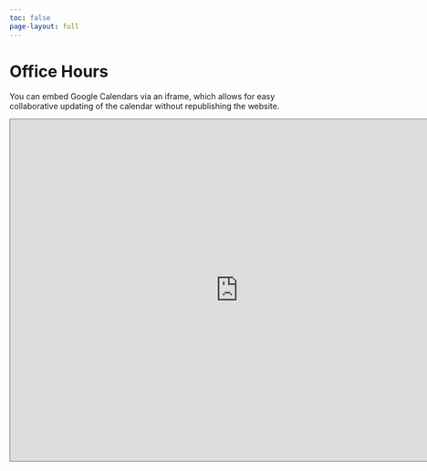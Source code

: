 ```yaml
---
toc: false
page-layout: full
---
```


# Office Hours 

You can embed Google Calendars via an iframe, which allows for easy collaborative updating of the calendar without republishing the website.

<iframe src="https://calendar.google.com/calendar/embed?height=600&wkst=1&bgcolor=%23ffffff&ctz=America%2FLos_Angeles&mode=WEEK&showTitle=1&showPrint=0&showCalendars=0&showTz=0&src=Y183MzE1YjgyMmFjYzNiMmI0ZTZjNjA0NDRhMjI3MzZmYmE1MDE0YzZmMWExYjhjMzQzZGNkNjMzMzJjODdjZTg2QGdyb3VwLmNhbGVuZGFyLmdvb2dsZS5jb20&color=%23F09300" style="border:solid 1px #777" width="800" height="600" frameborder="0" scrolling="no"></iframe>

